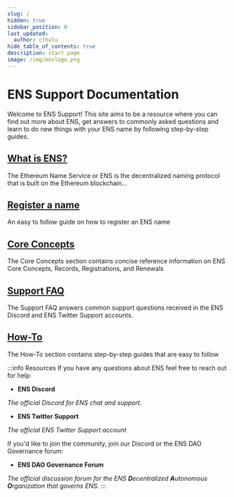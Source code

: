 ```yaml
---
slug: /
hidden: true
sidebar_position: 0
last_updated:
  author: cthulu
hide_table_of_contents: true
description: start page
image: /img/enslogo.png
---
```


# ENS Support Documentation

<div style={{ maxWidth: '83.33333%'}}>
Welcome to ENS Support!
This site aims to be a resource where you can find out more about ENS, get answers to commonly asked questions and
learn to do new things with your ENS name by following step-by-step guides.

</div>
<div class="docs-card-container">
  <div class="row row-cols-1 row-cols-md-3a g-4">
    <div class="col">
      <div class="card card-body h-100 d-flex flex-column" >
        <a href="/docs/core/what-is-ens" class="card-title card-link stretched-link"> <h2>What is ENS?</h2></a>
        <p class="card-text">The Ethereum Name Service or ENS is the decentralized naming protocol that is built on the Ethereum blockchain...</p>
      </div>
    </div>
    <div class="col">
      <div class="card card-body h-100 d-flex flex-column">
        <a href="/docs/howto/registration" class="card-title card-link stretched-link"> <h2>Register a name</h2></a>
        <p class="card-text">An easy to follow guide on how to register an ENS name</p>
      </div>
    </div>
  </div>
</div>

<div class="docs-card-container">
  <div class="row row-cols-1 row-cols-md-2a g-4">
    <div class="col">
      <div class="card card-body h-100 w-500 d-flex flex-column">
        <a href="/docs/core" class="card-title card-link stretched-link"> <h2>Core Concepts</h2></a>
        <p class="card-text">The Core Concepts section contains concise reference information on ENS Core Concepts, Records, Registrations, and Renewals</p>
      </div>
    </div>
    <div class="col">
      <div class="card card-body h-100 w-500 d-flex flex-column" >
        <a href="/docs/faq" class="card-title card-link stretched-link"> <h2>Support FAQ</h2></a>
        <p class="card-text">The Support FAQ answers common support questions received in the ENS Discord and ENS Twitter Support accounts.</p>
      </div>
    </div>
    <div class="col">
      <div class="card card-body h-100 w-500 d-flex flex-column">
        <a href="/docs/howto" class="card-title card-link stretched-link"> <h2>How-To</h2></a>
        <p class="card-text">The How-To section contains step-by-step guides that are easy to follow</p>
      </div>
    </div>
  </div>
</div>

<div style={{ maxWidth: '83.33333%'}}>

:::info Resources
If you have any questions about ENS feel free to reach out for help:

 - <Link to="https://chat.ens.domains"><b>ENS Discord</b></Link><br/>
 <i>The official Discord for ENS chat and support.</i>

 - <Link to="https://twitter.com/ens_support"><b>ENS Twitter Support</b></Link><br/>
 <i>The official ENS Twitter Support account</i>

If you'd like to join the community, join our Discord or the ENS DAO Governance forum:
 
 - <Link to="https://discuss.ens.domains"><b>ENS DAO Governance Forum</b></Link><br/>
 <i>The official discussion forum for the ENS <b>D</b>ecentralized <b>A</b>utonomous <b>O</b>rganization that governs ENS.</i>
:::
</div>